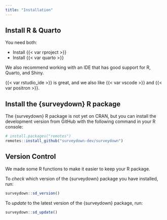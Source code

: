 ```yaml
---
title: "Installation"
---
```


## Install R & Quarto

You need both: 

- Install {{< var rproject >}}
- Install {{< var quarto >}}

We also recommend working with an IDE that has good support for R, Quarto, and Shiny.

{{< var rstudio_ide >}} is great, and we also like {{< var vscode >}} and {{< var positron >}}.

## Install the {surveydown} R package

The {surveydown} R package is not yet on CRAN, but you can install the development version from GitHub with the following command in your R console:

```r
# install.packages("remotes")
remotes::install_github("surveydown-dev/surveydown")
```

## Version Control

We made some R functions to make it easier to keep your R package.

To _check_ which version of the {surveydown} package you have installed, run:

```r
surveydown::sd_version()
```

To _update_ to the latest version of the {surveydown} package, run:

```r
surveydown::sd_update()
```
